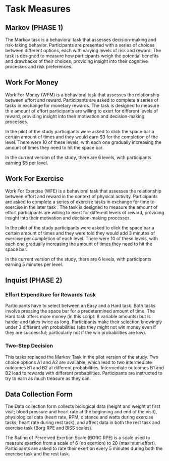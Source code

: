 # Task Measures

## Markov (PHASE 1)

The Markov task is a behavioral task that assesses decision-making and risk-taking behavior. Participants are presented with a series of choices between different options, each with varying levels of risk and reward. The task is designed to measure how participants weigh the potential benefits and drawbacks of their choices, providing insight into their cognitive processes and risk preferences.

## Work For Money

Work For Money (WFM) is a behavioral task that assesses the relationship between effort and reward. Participants are asked to complete a series of tasks in exchange for monetary rewards. The task is designed to measure th e amount of effort participants are willing to exert for different levels of reward, providing insight into their motivation and decision-making processes.

In the pilot of the study participants were asked to click the space bar a certain amount of times and they would earn \$3 for the completion of the level. There were 10 of these levels, with each one gradually increasing the amount of times they need to hit the space bar.

In the current version of the study, there are 6 levels, with participants earning \$5 per level.

## Work For Exercise

Work For Exercise (WFE) is a behavioral task that assesses the relationship between effort and reward in the context of physical activity. Participants are asked to complete a series of exercise tasks in exchange for time to exercise in the later task . The task is designed to measure the amount of effort participants are willing to exert for different levels of reward, providing insight into their motivation and decision-making processes.

In the pilot of the study participants were asked to click the space bar a certain amount of times and they were told they would add 3 minutes of exercise per completion of each level. There were 10 of these levels, with each one gradually increasing the amount of times they need to hit the space bar.

In the current version of the study, there are 6 levels, with participants earning 5 minutes per level.

## Inquist (PHASE 2)

### Effort Expenditure for Rewards Task

Participants have to select between an Easy and a Hard task. Both tasks involve pressing the space bar for a predetermined amount of time. The Hard task offers more money (in this script: 8 variable amounts) but is harder and takes twice as long. Participants make their selection knowingly under 3 different win probabilities (aka they might not win money even if they are successful; particularly not if the win probabilities are low).

### Two-Step Decision

This tasks replaced the Markov Task in the pilot version of the study. Two choice options A1 and A2 are available, which lead to two intermediate outcomes B1 and B2 at different probabilities. Intermediate outcomes B1 and B2 lead to rewards with different probabilities. Participants are instructed to try to earn as much treasure as they can.

## Data Collection Form 

The Data collection form collects biological data (height and weight at first visit; blood pressure and heart rate at the beginning and end of the visit), physiological data (heart rate, RPM, distance and watts during exercise tasks; heart rate during rest task), and affect data in both the rest task and exercise task (Borg RPE and BISS scales).

The Rating of Perceived Exertion Scale (BORG RPE) is a scale used to measure exertion from a scale of 6 (no exertion) to 20 (maximum effort). Participants are asked to rate their exertion every 5 minutes during both the exercise task and the rest task.
